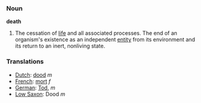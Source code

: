 === Noun ===

'''death'''

#The cessation of [[life]] and all associated processes.  The end of an organism's existence as an independent [[entity]] from its environment and its return to an inert, nonliving state.

=== Translations ===
*[[Dutch]]: [[dood]] ''m''
*[[French]]: [[mort]] ''f''
*[[German]]: [[Tod]], ''m''
*[[Low Saxon]]: Dood ''m''